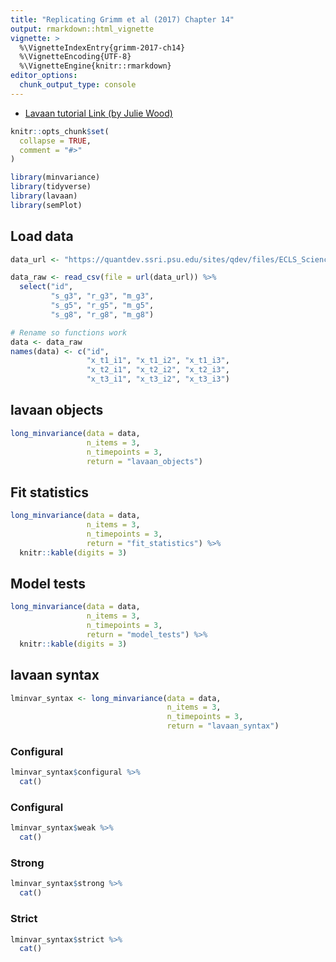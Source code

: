 ```yaml
---
title: "Replicating Grimm et al (2017) Chapter 14"
output: rmarkdown::html_vignette
vignette: >
  %\VignetteIndexEntry{grimm-2017-ch14}
  %\VignetteEncoding{UTF-8}
  %\VignetteEngine{knitr::rmarkdown}
editor_options: 
  chunk_output_type: console
---
```


- [Lavaan tutorial Link (by Julie Wood)](https://quantdev.ssri.psu.edu/tutorials/growth-modeling-chapter-14-modeling-change-latent-variables-measured-continuous-indicators)


```r
knitr::opts_chunk$set(
  collapse = TRUE,
  comment = "#>"
)
```

```r
library(minvariance)
library(tidyverse)
library(lavaan)
library(semPlot)
```

## Load data

```r
data_url <- "https://quantdev.ssri.psu.edu/sites/qdev/files/ECLS_Science.csv"

data_raw <- read_csv(file = url(data_url)) %>% 
  select("id", 
         "s_g3", "r_g3", "m_g3", 
         "s_g5", "r_g5", "m_g5", 
         "s_g8", "r_g8", "m_g8")

# Rename so functions work
data <- data_raw
names(data) <- c("id", 
                 "x_t1_i1", "x_t1_i2", "x_t1_i3", 
                 "x_t2_i1", "x_t2_i2", "x_t2_i3", 
                 "x_t3_i1", "x_t3_i2", "x_t3_i3")
```

## lavaan objects

```r

long_minvariance(data = data, 
                 n_items = 3, 
                 n_timepoints = 3, 
                 return = "lavaan_objects")
```

## Fit statistics

```r
long_minvariance(data = data, 
                 n_items = 3, 
                 n_timepoints = 3, 
                 return = "fit_statistics") %>% 
  knitr::kable(digits = 3)
```

## Model tests

```r

long_minvariance(data = data, 
                 n_items = 3, 
                 n_timepoints = 3, 
                 return = "model_tests") %>% 
  knitr::kable(digits = 3)

```

## lavaan syntax


```r

lminvar_syntax <- long_minvariance(data = data, 
                                   n_items = 3, 
                                   n_timepoints = 3, 
                                   return = "lavaan_syntax") 

```

### Configural

```r

lminvar_syntax$configural %>% 
  cat()

```


### Configural

```r

lminvar_syntax$weak %>% 
  cat()

```


### Strong

```r

lminvar_syntax$strong %>% 
  cat()

```


### Strict

```r

lminvar_syntax$strict %>% 
  cat()

```
